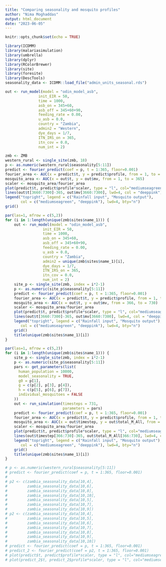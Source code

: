 ```yaml
---
title: "Comparing seasonality and mosquito profiles"
author: "Nima Moghaddas"
output: html_document
date: "2023-06-05"
---
```


```r
knitr::opts_chunk$set(echo = TRUE)
```

```r
library(ICDMM)
library(malariasimulation)
library(umbrella)
library(dplyr)
library(RColorBrewer)
library(site)
library(foresite)
library(DescTools)
seasonality_data <- ICDMM::load_file("admin_units_seasonal.rds")
```

```r
out <- run_model(model = "odin_model_asb",
               init_EIR = 50,
               time = 1000,
               asb_on = 345+60,
               asb_off = 345+60+90,
               feeding_rate = 0.00,
               u_asb = 0.0,
               country = "Zambia",
               admin2 = "Western",
               dye_days = 1/7,
               ITN_IRS_on = 365,
               itn_cov = 0.0,
               num_int = 2)

zmb <- ZMB
western_rural <- single_site(zmb, 18)
p <- as.numeric(western_rural$seasonality[5:11])
predict <- fourier_predict(coef = p, t = 1:365, floor=0.001)
fourier_area <- AUC(x = predict$t, y = predict$profile, from = 1, to = 365)
mosquito_area <- AUC(x = out$t, y = out$mv, from = 1, to = 365)
scaler <- mosquito_area/fourier_area
plot(predict$t, predict$profile*scaler, type = "l", col="mediumseagreen", lwd=4, frame.plot=F)
lines(out$t[3660:7300]-365, out$mv[3660:7300], lwd=4, col = "deeppink")
legend("topright", legend = c("Rainfall input", "Mosquito output"), 
       col = c("mediumseagreen", "deeppink"), lwd=4, bty="n")
grid()


```

```r
par(las=1, mfrow = c(5,2))
for (i in 1:length(unique(zmb$sites$name_1))) {
    out <- run_model(model = "odin_model_asb",
                 init_EIR = 50,
                 time = 1000,
                 asb_on = 345+60,
                 asb_off = 345+60+90,
                 feeding_rate = 0.00,
                 u_asb = 0.0,
                 country = "Zambia",
                 admin2 = unique(zmb$sites$name_1)[i],
                 dye_days = 1/7,
                 ITN_IRS_on = 365,
                 itn_cov = 0.0,
                 num_int = 2)
    site_p <- single_site(zmb, index = i*2-1)
    p <- as.numeric(site_p$seasonality[5:11])
    predict <- fourier_predict(coef = p, t = 1:365, floor=0.001)
    fourier_area <- AUC(x = predict$t, y = predict$profile, from = 1, to = 365)
    mosquito_area <- AUC(x = out$t, y = out$mv, from = 366, to = 730)
    scaler <- mosquito_area/fourier_area
    plot(predict$t, predict$profile*scaler, type = "l", col="mediumseagreen", lwd=4, frame.plot=F, xlab = "Day", ylab = "Count")
    lines(out$t[3660:7300]-365, out$mv[3660:7300], lwd=4, col = "deeppink")
    legend("topright", legend = c("Rainfall input", "Mosquito output"), 
       col = c("mediumseagreen", "deeppink"), lwd=4, bty="n")
    grid()
    title(unique(zmb$sites$name_1)[i])
}
```

```r
par(las=1, mfrow = c(5,2))
for (i in 1:length(unique(zmb$sites$name_1))) {
    site_p <- single_site(zmb, index = i*2-1)
    p <- as.numeric(site_p$seasonality[5:11])
    pars <- get_parameters(list(
      human_population = 10000,
      model_seasonality = TRUE,
      g0 = p[1],
      g = c(p[2], p[3], p[4]),
      h = c(p[5], p[6], p[7]),
      individual_mosquitoes = FALSE
    ))
    out <- run_simulation(timesteps = 731,
                          parameters = pars)
    predict <- fourier_predict(coef = p, t = 1:365, floor=0.001)
    fourier_area <- AUC(x = predict$t, y = predict$profile, from = 1, to = 365)
    mosquito_area <- AUC(x = out$timestep, y = out$total_M_All, from = 366, to = 730)
    scaler <- mosquito_area/fourier_area
    plot(predict$t, predict$profile*scaler, type = "l", col="mediumseagreen", lwd=4, frame.plot=F, xlab = "Day", ylab = "Count")
    lines(out$timestep[366:730]-365, out$total_M_All[366:730], lwd=4, col = "deeppink")
    legend("topright", legend = c("Rainfall input", "Mosquito output"),
       col = c("mediumseagreen", "deeppink"), lwd=4, bty="n")
    grid()
    title(unique(zmb$sites$name_1)[i])
}
```

```r
# p <- as.numeric(western_rural$seasonality[5:11])
# predict <- fourier_predict(coef = p, t = 1:365, floor=0.001)
# 
# p2 <- c(zambia_seasonality_data[10,4],
#         zambia_seasonality_data[10,6],
#         zambia_seasonality_data[10,8],
#         zambia_seasonality_data[10,10],
#         zambia_seasonality_data[10,5],
#         zambia_seasonality_data[10,7],
#         zambia_seasonality_data[10,9])
# p2 <- c(zambia_seasonality_data[10,4],
#         zambia_seasonality_data[10,5],
#         zambia_seasonality_data[10,6],
#         zambia_seasonality_data[10,7],
#         zambia_seasonality_data[10,8],
#         zambia_seasonality_data[10,9],
#         zambia_seasonality_data[10,10])
# predict <- fourier_predict(coef = p, t = 1:365, floor=0.001)
# predict_2 <- fourier_predict(coef = p2, t = 1:365, floor=0.001)
# plot(predict$t, predict$profile*scaler, type = "l", col="mediumseagreen", lwd=4, frame.plot=F)
# plot(predict_2$t, predict_2$profile*scaler, type = "l", col="mediumseagreen", lwd=4, frame.plot=F)

```
